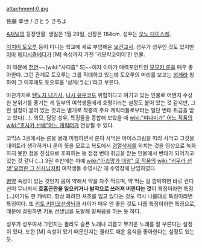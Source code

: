 attachment:0.jpg

佐藤 幸世 / さとう さちよ

[[A채널]]의 등장인물. 생일은 1월 29일, 신장은 184cm. 성우는 [[오노 다이스케]].

[[이치이 토오루]] 등이 다니는 학교에 새로 부임해온 [[보건교사]]. 성우가 성우인 것도 있지만 [[이마]] [[페티시]]즘에다가 [M] 속성까지 가진 '키모칵코이이'한 인물. 

이 때문에 [[천연]]~~[wiki:"사디즘" S]~~이자 이마가 매력포인트인 [[모모키 룬]]을 매우 좋아한다. 그런 관계로 토오루는 그를 적대하고 있는데 토오루의 머리를 보고는 [[성게]]라 칭하여 그 이후에도 토오루를 '성게(うに)'라고 부른다.

마찬가지로 [[텐노지 나기사]], [[니시 유우코]]도 위험하다고 여기고 있는 인물로 어쩐지 수상한 분위기를 풍기는 게 일부의 여학생들에게 호평이라는 설정도 붙어 있는 것 같지만, 그런 설정이 붙어 있는 것과는 별개로 작중의 주요 캐릭터들로부터는 일단 변태 취급을 받고 있다(...). 외모, 담당 성우, 특징들을 종합해 보았을 때 [[wiki:"미나미가" 어느 작품]]의 [[wiki:"호사카 선배"어느 캐릭터]]가 연상될 수 있다.

코믹스 3권에서는 룬을 몰래 미행하면서 룬이 사먹은 아이스크림을 따라 사먹고 그것을 데이트라 생각하거나 룬이 뜻을 모르고 복도에서 [[검열삭제]]를 외치는 것을 영상으로 녹화하지 못한 점을 진심으로 후회하는 등 점점 변태 취급을 받는 인물에서 변태가 되어가고 있는 것 같다 (...) 3권 후반에는 아예 [[wiki:"아즈망가 대왕" 모 작품]]의 [[wiki:"키무라 선생"유명한 그 신사님]]처럼 여학생들 수영시간 때 수영장에 난입하였다.  

[[병약]] 속성이 있는 것인지 몸이 약해서 약을 자주 먹으며, 약 먹는 걸 깜박하면 바로 컨디션이 무너져서 '''호흡곤란을 일으키거나 발작으로 쓰러져 버린다는 것'''이 특징이라면 특징(...)이기도 한 캐릭터. 항상 화려한 셔츠를 입고 있다는 것도 역시 나름대로 특징이라면 특징이다. 또 [[키토 키미코]]선생님과 사이가 매우 안 좋은 것도 나름 특징이라면 특징으로, 때문에 걸핏하면 키토 선생님을 도발해 말싸움을 하는 듯 하다.

성우가 성우여서 그런지는 몰라도 슬픈 노래나 괴롭고 무거운 노래를 잘 부른다는 설정이 있다. 또한 [M] 속성이 있기 때문인지는 몰라도 매운 음식을 좋아한다는 설정도 있는 듯.
